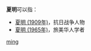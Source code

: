 '''夏明'''可以指：
* [[夏明_(1909年)|夏明 (1909年)]]，抗日战争人物
* [[夏明_(1965年)|夏明 (1965年)]]，旅美华人学者

{{disambig}}

[[Category:二字夏姓人名消歧义|ming]]
